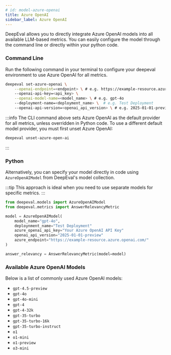 ```yaml
---
# id: model-azure-openai
title: Azure OpenAI
sidebar_label: Azure OpenAI
---
```


DeepEval allows you to directly integrate Azure OpenAI models into all available LLM-based metrics. You can easily configure the model through the command line or directly within your python code.

### Command Line

Run the following command in your terminal to configure your deepeval environment to use Azure OpenAI for all metrics. 

```bash
deepeval set-azure-openai \
    --openai-endpoint=<endpoint> \ # e.g. https://example-resource.azure.openai.com/
    --openai-api-key=<api_key> \
    --openai-model-name=<model_name> \ # e.g. gpt-4o
    --deployment-name=<deployment_name> \  # e.g. Test Deployment
    --openai-api-version=<openai_api_version> \ # e.g. 2025-01-01-preview
```

:::info
The CLI command above sets Azure OpenAI as the default provider for all metrics, unless overridden in Python code. To use a different default model provider, you must first unset Azure OpenAI:

```bash
deepeval unset-azure-open-ai
```
:::

### Python

Alternatively, you can specify your model directly in code using `AzureOpenAIModel` from DeepEval's model collection.

:::tip
This approach is ideal when you need to use separate models for specific metrics.
:::

```python
from deepeval.models import AzureOpenAIModel
from deepeval.metrics import AnswerRelevancyMetric

model = AzureOpenAIModel(
    model_name="gpt-4o",
    deploynment_name="Test Deployment"
    azure_openai_api_key="Your Azure OpenAI API Key"
    openai_api_version="2025-01-01-preview"
    azure_endpoint="https://example-resource.azure.openai.com/"
)

answer_relevancy = AnswerRelevancyMetric(model=model)
```

### Available Azure OpenAI Models

Below is a list of commonly used Azure OpenAI models:

- `gpt-4.5-preview`  
- `gpt-4o`  
- `gpt-4o-mini`  
- `gpt-4`  
- `gpt-4-32k`  
- `gpt-35-turbo`  
- `gpt-35-turbo-16k`  
- `gpt-35-turbo-instruct`  
- `o1`  
- `o1-mini`  
- `o1-preview`  
- `o3-mini`


